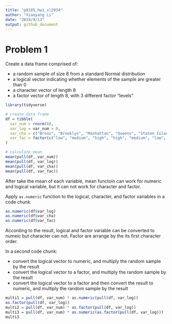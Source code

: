 ```yaml
---
title: "p8105_hw1_xl2934"
author: "Xiaoyang Li"
date: "2019/9/13"
output: github_document
---
```


# Problem 1

Create a data frame comprised of:

* a random sample of size 8 from a standard Normal distribution
* a logical vector indicating whether elements of the sample are greater than 0
* a character vector of length 8
* a factor vector of length 8, with 3 different factor “levels”

```r
library(tidyverse)

# create data frame
df = tibble(
  var_num = rnorm(8),
  var_log = var_num > 0,
  var_cha = c("Bronx", "Brooklyn", "Manhattan", "Queens", "Staten Island","Roosevelt Island", "U thant Island", "Marble Hill" ),
  var_fac = factor(c("low", "medium", "high", "high", "medium", "low", "low", "medium"))
)

# calculate mean
mean(pull(df, var_num))
mean(pull(df, var_log))
mean(pull(df, var_cha))
mean(pull(df, var_fac))
```

After take the mean of each variable, mean functoin can work for numeric and logical variable, but it can not work for character and factor.

Apply `as.numeric` function to the logical, character, and factor variables in a code chunk.
```r
as.numeric(df$var_log)
as.numeric(df$var_cha)
as.numeric(df$var_fac)
```
According to the result, logical and factor variable can be converted to numeic but character can not. Factor are arrange by the its first character order.  


In a second code chunk:

* convert the logical vector to numeric, and multiply the random sample by the result
* convert the logical vector to a factor, and multiply the random sample by the result
* convert the logical vector to a factor and then convert the result to numeric, and multiply the random sample by the result
```r
multi1 = pull(df, var_num) * as.numeric(pull(df, var_log))
as.factor(pull(df, var_log))
multi2 = pull(df, var_num) * as.factor(pull(df, var_log))
multi3 = pull(df, var_num) * as.numeric(as.factor(pull(df, var_log)))
multi3
```

